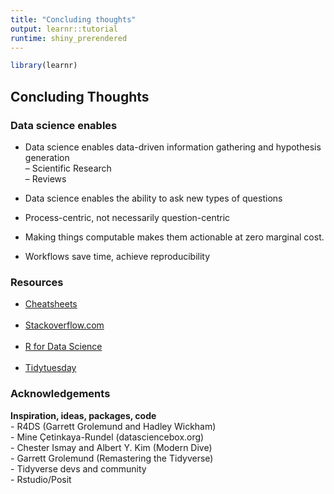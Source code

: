 ```yaml
---
title: "Concluding thoughts"
output: learnr::tutorial
runtime: shiny_prerendered
---
```

```r
library(learnr)
```

<style>
.background {
    background-color: ghostwhite; 
}
</style>

## Concluding Thoughts

### Data science enables {.build}
- Data science enables data-driven information gathering and hypothesis generation  
-- Scientific Research  
-- Reviews  
  
- Data science enables the ability to ask new types of questions  
  
- Process-centric, not necessarily question-centric  
  
- Making things computable makes them actionable at zero marginal cost.  
  
- Workflows save time, achieve reproducibility  
  
### Resources
- <a href="https://rstudio.com/resources/cheatsheets" target="_blank">Cheatsheets</a><br>  
- <a href="https://stackoverflow.com/" target="_blank">Stackoverflow.com</a><br>  
- <a href="https://r4ds.had.co.nz" target="_blank">R for Data Science</a><br>  
- <a href="https://github.com/rfordatascience/tidytuesday" target="_blank">Tidytuesday</a><br>  
  
### Acknowledgements {.build}
**Inspiration, ideas, packages, code**  
- R4DS (Garrett Grolemund and Hadley Wickham)  
- Mine Çetinkaya-Rundel (datasciencebox.org)  
- Chester Ismay and Albert Y. Kim (Modern Dive)  
- Garrett Grolemund  (Remastering the Tidyverse)  
- Tidyverse devs and community  
- Rstudio/Posit  
  
